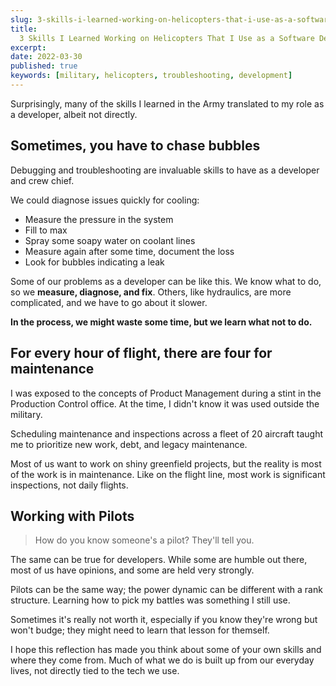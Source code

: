 ```yaml
---
slug: 3-skills-i-learned-working-on-helicopters-that-i-use-as-a-software-developer
title:
  3 Skills I Learned Working on Helicopters That I Use as a Software Developer
excerpt:
date: 2022-03-30
published: true
keywords: [military, helicopters, troubleshooting, development]
---
```


Surprisingly, many of the skills I learned in the Army translated to my role as
a developer, albeit not directly.

## Sometimes, you have to chase bubbles

Debugging and troubleshooting are invaluable skills to have as a developer and
crew chief.

We could diagnose issues quickly for cooling:

- Measure the pressure in the system
- Fill to max
- Spray some soapy water on coolant lines
- Measure again after some time, document the loss
- Look for bubbles indicating a leak

Some of our problems as a developer can be like this. We know what to do, so we
**measure, diagnose, and fix**. Others, like hydraulics, are more complicated,
and we have to go about it slower.

**In the process, we might waste some time, but we learn what not to do.**

## For every hour of flight, there are four for maintenance

I was exposed to the concepts of Product Management during a stint in the
Production Control office. At the time, I didn't know it was used outside the
military.

Scheduling maintenance and inspections across a fleet of 20 aircraft taught me
to prioritize new work, debt, and legacy maintenance.

Most of us want to work on shiny greenfield projects, but the reality is most of
the work is in maintenance. Like on the flight line, most work is significant
inspections, not daily flights.

## Working with Pilots

> How do you know someone's a pilot? They'll tell you.

The same can be true for developers. While some are humble out there, most of us
have opinions, and some are held very strongly.

Pilots can be the same way; the power dynamic can be different with a rank
structure. Learning how to pick my battles was something I still use.

Sometimes it's really not worth it, especially if you know they're wrong but
won't budge; they might need to learn that lesson for themself.

I hope this reflection has made you think about some of your own skills and
where they come from. Much of what we do is built up from our everyday lives,
not directly tied to the tech we use.
